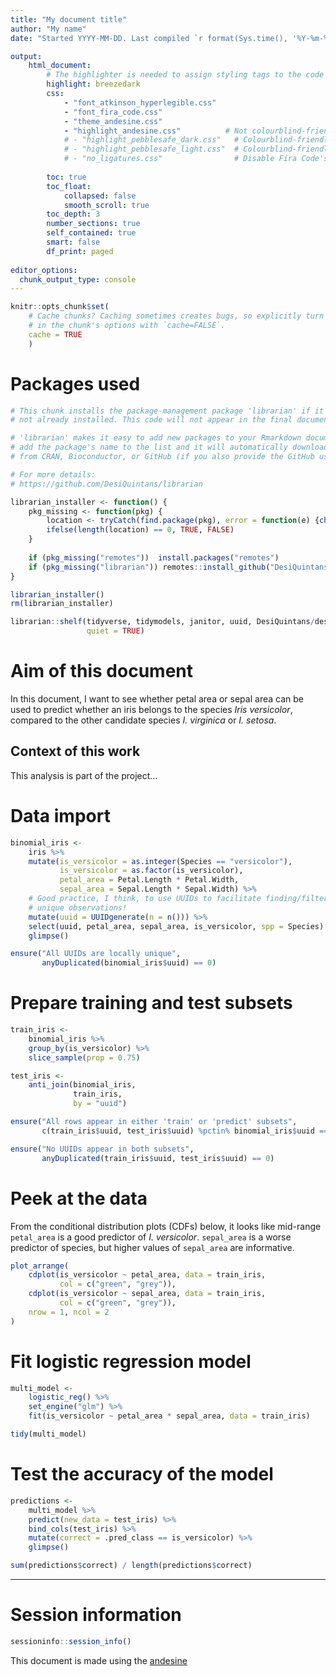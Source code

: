 ```yaml
---
title: "My document title"
author: "My name"
date: "Started YYYY-MM-DD. Last compiled `r format(Sys.time(), '%Y-%m-%d %H:%M')`."

output: 
    html_document:
        # The highlighter is needed to assign styling tags to the code's HTML.
        highlight: breezedark
        css: 
            - "font_atkinson_hyperlegible.css"
            - "font_fira_code.css"
            - "theme_andesine.css"
            - "highlight_andesine.css"          # Not colourblind-friendly
            # - "highlight_pebblesafe_dark.css"   # Colourblind-friendly
            # - "highlight_pebblesafe_light.css"  # Colourblind-friendly
            # - "no_ligatures.css"                # Disable Fira Code's ligatures
        
        toc: true
        toc_float:
            collapsed: false 
            smooth_scroll: true
        toc_depth: 3
        number_sections: true
        self_contained: true
        smart: false
        df_print: paged
        
editor_options: 
  chunk_output_type: console
---
```


```r
knitr::opts_chunk$set(
    # Cache chunks? Caching sometimes creates bugs, so explicitly turn it off 
    # in the chunk's options with `cache=FALSE`.
    cache = TRUE
    )
```


# Packages used

```r
# This chunk installs the package-management package 'librarian' if it is 
# not already installed. This code will not appear in the final document.

# 'librarian' makes it easy to add new packages to your Rmarkdown document; just
# add the package's name to the list and it will automatically download the package
# from CRAN, Bioconductor, or GitHub (if you also provide the GitHub username). 

# For more details: 
# https://github.com/DesiQuintans/librarian

librarian_installer <- function() {
    pkg_missing <- function(pkg) {
        location <- tryCatch(find.package(pkg), error = function(e) {character(0)})
        ifelse(length(location) == 0, TRUE, FALSE)
    }
    
    if (pkg_missing("remotes"))  install.packages("remotes")
    if (pkg_missing("librarian")) remotes::install_github("DesiQuintans/librarian")
}

librarian_installer()
rm(librarian_installer)
```

```r
librarian::shelf(tidyverse, tidymodels, janitor, uuid, DesiQuintans/desiderata,
                 quiet = TRUE)
```

# Aim of this document

In this document, I want to see whether petal area or sepal area can be used to predict whether an iris belongs to the species *Iris versicolor*, compared to the other candidate species *I. virginica* or *I. setosa*.

## Context of this work

This analysis is part of the project...

# Data import

```r
binomial_iris <- 
    iris %>% 
    mutate(is_versicolor = as.integer(Species == "versicolor"),
           is_versicolor = as.factor(is_versicolor),
           petal_area = Petal.Length * Petal.Width, 
           sepal_area = Sepal.Length * Sepal.Width) %>% 
    # Good practice, I think, to use UUIDs to facilitate finding/filtering 
    # unique observations!
    mutate(uuid = UUIDgenerate(n = n())) %>% 
    select(uuid, petal_area, sepal_area, is_versicolor, spp = Species) %>% 
    glimpse()

ensure("All UUIDs are locally unique", 
       anyDuplicated(binomial_iris$uuid) == 0)
```

# Prepare training and test subsets

```r
train_iris <-
    binomial_iris %>% 
    group_by(is_versicolor) %>% 
    slice_sample(prop = 0.75)

test_iris <- 
    anti_join(binomial_iris,
              train_iris,
              by = "uuid")

ensure("All rows appear in either 'train' or 'predict' subsets",
       c(train_iris$uuid, test_iris$uuid) %pctin% binomial_iris$uuid == 1)

ensure("No UUIDs appear in both subsets",
       anyDuplicated(train_iris$uuid, test_iris$uuid) == 0)
```

# Peek at the data

From the conditional distribution plots (CDFs) below, it looks like mid-range `petal_area` is a good predictor of _I. versicolor_. `sepal_area` is a worse predictor of species, but higher values of `sepal_area` are informative.

```r
plot_arrange(
    cdplot(is_versicolor ~ petal_area, data = train_iris,
           col = c("green", "grey")),
    cdplot(is_versicolor ~ sepal_area, data = train_iris,
           col = c("green", "grey")),
    nrow = 1, ncol = 2
)
```



# Fit logistic regression model

```r
multi_model <- 
    logistic_reg() %>% 
    set_engine("glm") %>% 
    fit(is_versicolor ~ petal_area * sepal_area, data = train_iris)

tidy(multi_model)
```


# Test the accuracy of the model

```r
predictions <- 
    multi_model %>% 
    predict(new_data = test_iris) %>% 
    bind_cols(test_iris) %>% 
    mutate(correct = .pred_class == is_versicolor) %>% 
    glimpse()

sum(predictions$correct) / length(predictions$correct)
```


--------------------------------------------------------------------------------

# Session information

```r
sessioninfo::session_info()
```

This document is made using the [andesine]()
